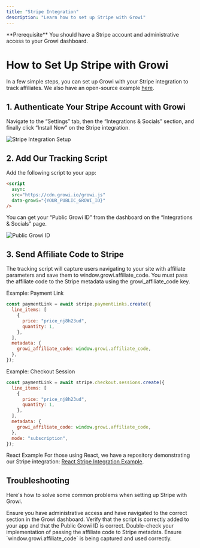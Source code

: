 ```yaml
---
title: "Stripe Integration"
description: "Learn how to set up Stripe with Growi"
---
```


<Info>
  **Prerequisite** You should have a Stripe account and administrative access to
  your Growi dashboard.
</Info>

# How to Set Up Stripe with Growi

In a few simple steps, you can set up Growi with your Stripe integration to track affiliates. We also have an open-source example [here](https://github.com/Growi-Inc/stripe-integration-example).

## 1. Authenticate Your Stripe Account with Growi

Navigate to the “Settings” tab, then the “Integrations & Socials” section, and finally click “Install Now” on the Stripe integration.

<Frame>
  <img
    src="/images/stripe1.png"
    alt="Stripe Integration Setup"
    style={{ borderRadius: "0.5rem" }}
  />
</Frame>

## 2. Add Our Tracking Script

Add the following script to your app:

```html
<script
  async
  src="https://cdn.growi.io/growi.js"
  data-growi="{YOUR_PUBLIC_GROWI_ID}"
/>
```

You can get your “Public Growi ID” from the dashboard on the “Integrations &
Socials” page.

<Frame>
  <img
    src="/images/stripe2.png"
    alt="Public Growi ID"
    style={{ borderRadius: "0.5rem" }}
  />
</Frame>

## 3. Send Affiliate Code to Stripe

The tracking script will capture users navigating to your site with affiliate parameters and save them to
window.growi.affiliate_code. You must pass the affiliate code to the Stripe
metadata using the growi_affiliate_code key.

Example: Payment Link
```js
const paymentLink = await stripe.paymentLinks.create({
  line_items: [
    {
      price: "price_nj8h23ud",
      quantity: 1,
    },
  ],
  metadata: {
    growi_affiliate_code: window.growi.affiliate_code,
  },
});
```

Example: Checkout Session
```js
const paymentLink = await stripe.checkout.sessions.create({
  line_items: [
    {
      price: "price_nj8h23ud",
      quantity: 1,
    },
  ],
  metadata: {
    growi_affiliate_code: window.growi.affiliate_code,
  },
  mode: "subscription",
});
```

React Example For those using React, we have
a repository demonstrating our Stripe integration: [React Stripe Integration
Example](https://github.com/Growi-Inc/stripe-integration-example).

## Troubleshooting

Here's how to solve some common problems when setting
up Stripe with Growi.

<AccordionGroup>
  <Accordion title="Stripe Integration Not Appearing">
    Ensure you have administrative access and have navigated to the correct
    section in the Growi dashboard.
  </Accordion>
  <Accordion title="Tracking Script Not Capturing Affiliate Code">
    Verify that the script is correctly added to your app and that the Public
    Growi ID is correct.
  </Accordion>
  <Accordion title="Affiliate Code Not Being Sent to Stripe">
    Double-check your implementation of passing the affiliate code to Stripe
    metadata. Ensure `window.growi.affiliate_code` is being captured and used
    correctly.
  </Accordion>
</AccordionGroup>
